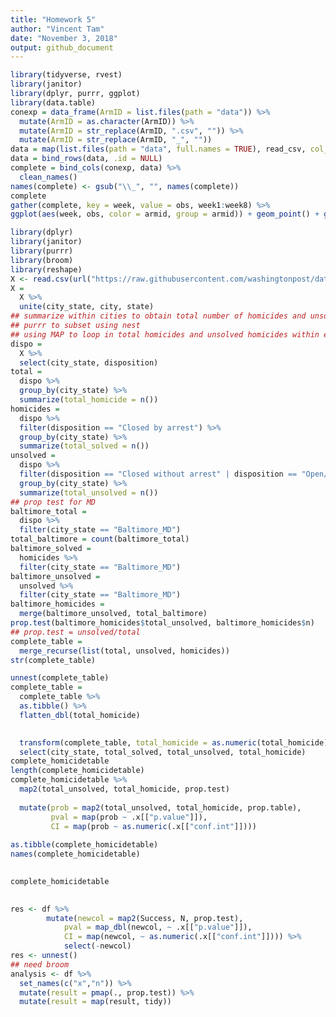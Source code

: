 ```yaml
---
title: "Homework 5"
author: "Vincent Tam"
date: "November 3, 2018"
output: github_document
---
```


```r
library(tidyverse, rvest)
library(janitor)
library(dplyr, purrr, ggplot)
library(data.table)
conexp = data_frame(ArmID = list.files(path = "data")) %>%
  mutate(ArmID = as.character(ArmID)) %>%
  mutate(ArmID = str_replace(ArmID, ".csv", "")) %>%
  mutate(ArmID = str_replace(ArmID, "_", ""))
data = map(list.files(path = "data", full.names = TRUE), read_csv, col_names = TRUE) 
data = bind_rows(data, .id = NULL) 
complete = bind_cols(conexp, data) %>%
  clean_names() 
names(complete) <- gsub("\\_", "", names(complete))
complete
gather(complete, key = week, value = obs, week1:week8) %>%
ggplot(aes(week, obs, color = armid, group = armid)) + geom_point() + geom_line() + labs(title = "Control vs Experimental, Week 1-8", x = "Week", y = "Observations")
```
```r
library(dplyr)
library(janitor)
library(purrr)
library(broom)
library(reshape)
X <- read.csv(url("https://raw.githubusercontent.com/washingtonpost/data-homicides/master/homicide-data.csv"))
X = 
  X %>%
  unite(city_state, city, state)
## summarize within cities to obtain total number of homicides and unsolved homicides
## purrr to subset using nest
## using MAP to loop in total homicides and unsolved homicides within each unique city/state
dispo = 
  X %>%
  select(city_state, disposition) 
total =
  dispo %>%
  group_by(city_state) %>%
  summarize(total_homicide = n())
homicides =
  dispo %>%
  filter(disposition == "Closed by arrest") %>%
  group_by(city_state) %>%
  summarize(total_solved = n())
unsolved =
  dispo %>%
  filter(disposition == "Closed without arrest" | disposition == "Open/No arrest") %>%
  group_by(city_state) %>%
  summarize(total_unsolved = n())
## prop test for MD
baltimore_total =
  dispo %>%
  filter(city_state == "Baltimore_MD") 
total_baltimore = count(baltimore_total)
baltimore_solved =
  homicides %>%
  filter(city_state == "Baltimore_MD")
baltimore_unsolved = 
  unsolved %>%
  filter(city_state == "Baltimore_MD") 
baltimore_homicides = 
  merge(baltimore_unsolved, total_baltimore)
prop.test(baltimore_homicides$total_unsolved, baltimore_homicides$n)
## prop.test = unsolved/total
complete_table = 
  merge_recurse(list(total, unsolved, homicides)) 
str(complete_table)

unnest(complete_table)
complete_table =
  complete_table %>%
  as.tibble() %>%
  flatten_dbl(total_homicide)

  
  transform(complete_table, total_homicide = as.numeric(total_homicide)) %>%
  select(city_state, total_solved, total_unsolved, total_homicide) 
complete_homicidetable
length(complete_homicidetable)
complete_homicidetable %>%
  map2(total_unsolved, total_homicide, prop.test)
  
  mutate(prob = map2(total_unsolved, total_homicide, prop.table),
         pval = map(prob ~ .x[["p.value"]]), 
         CI = map(prob ~ as.numeric(.x[["conf.int"]])))
  
as.tibble(complete_homicidetable)
names(complete_homicidetable)

  
complete_homicidetable
  

res <- df %>%
        mutate(newcol = map2(Success, N, prop.test), 
            pval = map_dbl(newcol, ~ .x[["p.value"]]), 
            CI = map(newcol, ~ as.numeric(.x[["conf.int"]]))) %>% 
            select(-newcol) 
res <- unnest()
## need broom
analysis <- df %>%
  set_names(c("x","n")) %>% 
  mutate(result = pmap(., prop.test)) %>% 
  mutate(result = map(result, tidy))
```


